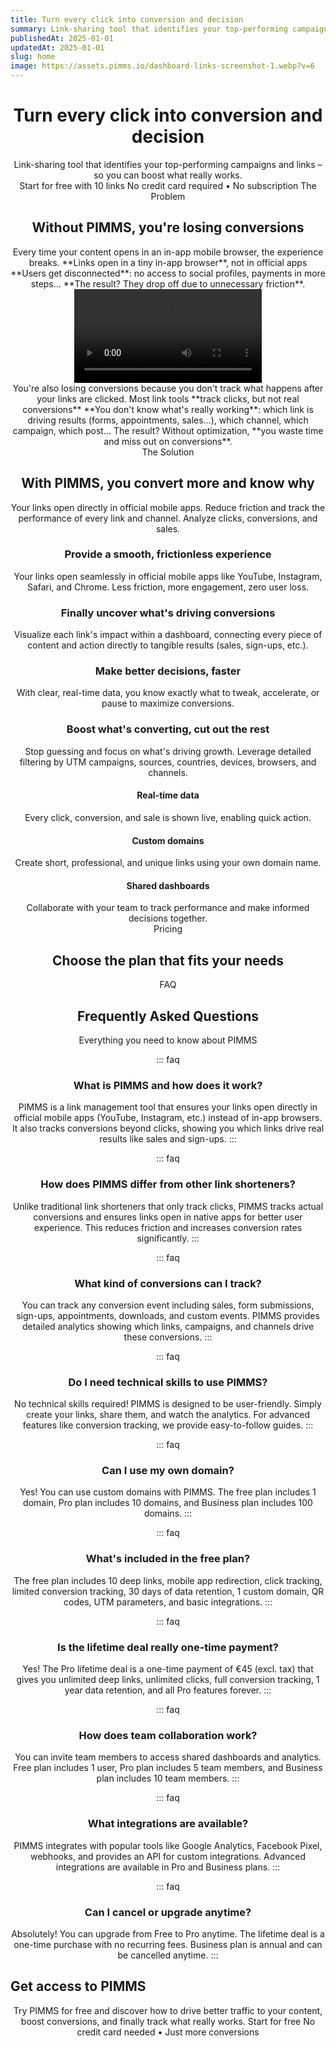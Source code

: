 ```yaml
---
title: Turn every click into conversion and decision
summary: Link-sharing tool that identifies your top-performing campaigns and links – so you can boost what really works.
publishedAt: 2025-01-01
updatedAt: 2025-01-01
slug: home
image: https://assets.pimms.io/dashboard-links-screenshot-1.webp?v=6
---
```


<Header />

<Slide size="xs">
  <Avatars />
  <Hero>
    <H1>Turn every click into <Primary>conversion</Primary> and <Primary>decision</Primary></H1>
    <Summary>Link-sharing tool that identifies your top-performing campaigns and links – so you can boost what really works.</Summary>
  </Hero>
  <Centered>
    <CtaButton><Fast /> Start for free<HideOnMobile> with 10 links</HideOnMobile></CtaButton>
    <CtaBottomText>No credit card required • No subscription</CtaBottomText>
  </Centered>
  <ImageSlide />
</Slide>

<Slide variant="secondary" id="problem">
  <Centered>
    <Label variant="problem">The Problem</Label>
    <H2>Without PIMMS, you're losing <Primary>conversions</Primary></H2>
  </Centered>
  
  <Section variant="card">
    <TwoColumns ratio="2-1">
      <Column span={2} order="text">
        <WithoutPimms />
        <Text size="lg">
          Every time your content opens in an in-app mobile browser, the experience breaks.
        </Text>
        <List>
          <Item variant="problem">**Links open in a tiny in-app browser**, not in official apps</Item>
          <Item variant="problem">**Users get disconnected**: no access to social profiles, payments in more steps...</Item>
          <Item variant="problem">**The result? They drop off due to unnecessary friction**.</Item>
        </List>
      </Column>
      <Column span={1} order="visual">
        <Video src="https://assets.pimms.io/too-many-step-paypal.mp4" />
      </Column>
    </TwoColumns>
  </Section>
  
  <Section variant="card">
    <WithoutPimms />
    <Text size="lg">
      You're also losing conversions because you don't track what happens after your links are clicked.
    </Text>
    <List layout="horizontal">
      <Item variant="problem">Most link tools **track clicks, but not real conversions**</Item>
      <Item variant="problem">**You don't know what's really working**: which link is driving results (forms, appointments, sales…), which channel, which campaign, which post…</Item>
      <Item variant="problem">The result? Without optimization, **you waste time and miss out on conversions**.</Item>
    </List>
  </Section>
</Slide>

<Slide id="top-features">
  <Centered>
    <Label variant="solution">The Solution</Label>
    <H2>With PIMMS, you convert more and <Primary>know why</Primary></H2>
    <Text size="lg">Your links open directly in official mobile apps. Reduce friction and track the performance of every link and channel. Analyze clicks, conversions, and sales.</Text>
  </Centered>

  <Section>
    <TwoColumns ratio="7-5">
      <Column span={7} order="visual">
        <DeeplinkDemo />
      </Column>
      <Column span={5} order="text">
        <H3>Provide a smooth, frictionless experience</H3>
        <Text>Your links open seamlessly in official mobile apps like YouTube, Instagram, Safari, and Chrome. Less friction, more engagement, zero user loss.</Text>
      </Column>
    </TwoColumns>
  </Section>

  <Section>
    <TwoColumns ratio="5-7">
      <Column span={5} order="text">
        <H3>Finally uncover what's driving conversions</H3>
        <Text>Visualize each link's impact within a dashboard, connecting every piece of content and action directly to tangible results (sales, sign-ups, etc.).</Text>
      </Column>
      <Column span={7} order="visual">
        <AnalyticsDemo />
      </Column>
    </TwoColumns>
  </Section>

  <Section>
    <TwoColumns ratio="7-5">
      <Column span={7} order="visual">
        <Referer />
      </Column>
      <Column span={5} order="text">
        <H3>Make better decisions, faster</H3>
        <Text>With clear, real-time data, you know exactly what to tweak, accelerate, or pause to maximize conversions.</Text>
      </Column>
    </TwoColumns>
  </Section>

  <Section>
    <TwoColumns ratio="5-7">
      <Column span={5} order="text">
        <H3>Boost what's converting, cut out the rest</H3>
        <Text>Stop guessing and focus on what's driving growth. Leverage detailed filtering by UTM campaigns, sources, countries, devices, browsers, and channels.</Text>
      </Column>
      <Column span={7} order="visual">
        <FilterFeature />
      </Column>
    </TwoColumns>
  </Section>

  <Section variant="card">
    <List layout="horizontal">
      <FeatureCard>
        <IconBox icon="zap" />
        <H4>Real-time data</H4>
        <Text>Every click, conversion, and sale is shown live, enabling quick action.</Text>
      </FeatureCard>
      <FeatureCard>
        <IconBox icon="globe" />
        <H4>Custom domains</H4>
        <Text>Create short, professional, and unique links using your own domain name.</Text>
      </FeatureCard>
      <FeatureCard>
        <IconBox icon="share" />
        <H4>Shared dashboards</H4>
        <Text>Collaborate with your team to track performance and make informed decisions together.</Text>
      </FeatureCard>
    </List>
  </Section>
</Slide>

<Slide variant="secondary" id="pricing">
  <Centered>
    <Label variant="none">Pricing</Label>
    <H2>Choose the plan that fits your needs</H2>
  </Centered>

  <Section>
    <TwoColumns ratio="1-1">
      <Column span={1}>
        <LifetimeOfferFree />
      </Column>
      <Column span={1}>
        <LifetimeOfferPro />
      </Column>
    </TwoColumns>
  </Section>
  
  <Section>
    <LifetimeOfferBusiness />
  </Section>
</Slide>

<Slide variant="secondary" size="sm" spacing="bottom" noPadding>
  <LogosCircle />
</Slide>

<Slide>
  <Centered>
    <Label variant="none">FAQ</Label>
    <H2>Frequently Asked Questions</H2>
    <Text size="lg">Everything you need to know about PIMMS</Text>
  </Centered>
  
  <Section>

::: faq
### What is PIMMS and how does it work?
PIMMS is a link management tool that ensures your links open directly in official mobile apps (YouTube, Instagram, etc.) instead of in-app browsers. It also tracks conversions beyond clicks, showing you which links drive real results like sales and sign-ups.
:::

::: faq
### How does PIMMS differ from other link shorteners?
Unlike traditional link shorteners that only track clicks, PIMMS tracks actual conversions and ensures links open in native apps for better user experience. This reduces friction and increases conversion rates significantly.
:::

::: faq
### What kind of conversions can I track?
You can track any conversion event including sales, form submissions, sign-ups, appointments, downloads, and custom events. PIMMS provides detailed analytics showing which links, campaigns, and channels drive these conversions.
:::

::: faq
### Do I need technical skills to use PIMMS?
No technical skills required! PIMMS is designed to be user-friendly. Simply create your links, share them, and watch the analytics. For advanced features like conversion tracking, we provide easy-to-follow guides.
:::

::: faq
### Can I use my own domain?
Yes! You can use custom domains with PIMMS. The free plan includes 1 domain, Pro plan includes 10 domains, and Business plan includes 100 domains.
:::

::: faq
### What's included in the free plan?
The free plan includes 10 deep links, mobile app redirection, click tracking, limited conversion tracking, 30 days of data retention, 1 custom domain, QR codes, UTM parameters, and basic integrations.
:::

::: faq
### Is the lifetime deal really one-time payment?
Yes! The Pro lifetime deal is a one-time payment of €45 (excl. tax) that gives you unlimited deep links, unlimited clicks, full conversion tracking, 1 year data retention, and all Pro features forever.
:::

::: faq
### How does team collaboration work?
You can invite team members to access shared dashboards and analytics. Free plan includes 1 user, Pro plan includes 5 team members, and Business plan includes 10 team members.
:::

::: faq
### What integrations are available?
PIMMS integrates with popular tools like Google Analytics, Facebook Pixel, webhooks, and provides an API for custom integrations. Advanced integrations are available in Pro and Business plans.
:::

::: faq
### Can I cancel or upgrade anytime?
Absolutely! You can upgrade from Free to Pro anytime. The lifetime deal is a one-time purchase with no recurring fees. Business plan is annual and can be cancelled anytime.
:::

  </Section>
</Slide>

<Slide variant="accent" id="free">
  <Section variant="card">
    <TwoColumns ratio="1-1">
      <Column span={1} order="text">
        <H2 align="left">Get access to PIMMS</H2>
        <Text size="lg">Try PIMMS for free and discover how to drive better traffic to your content, boost conversions, and finally track what really works.</Text>
        <CtaButton><Fast /> Start for free</CtaButton>
        <CtaBottomText>No credit card needed • Just more conversions</CtaBottomText>
      </Column>
      <Column span={1} order="visual">
        <BouncingImages />
      </Column>
    </TwoColumns>
  </Section>
</Slide>

<Footer /> 